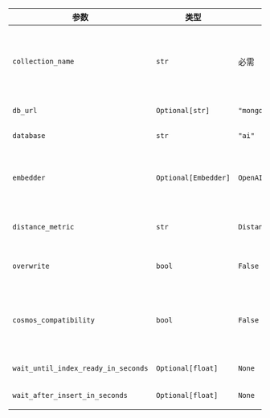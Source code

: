| 参数 | 类型 | 默认值 | 描述 |
| --------- | ---- | ------- | ----------- |
| `collection_name` | `str` | 必需 | 用于存储向量和元数据的 MongoDB collection 名称 |
| `db_url` | `Optional[str]` | `"mongodb://localhost:27017/"` | MongoDB 连接字符串 |
| `database` | `str` | `"ai"` | MongoDB 数据库名称 |
| `embedder` | `Optional[Embedder]` | `OpenAIEmbedder()` | 用于生成 embeddings 的 Embedder 实例 |
| `distance_metric` | `str` | `Distance.cosine` | 用于相似性搜索的距离度量 |
| `overwrite` | `bool` | `False` | 是否覆盖现有 collection 和索引 |
| `cosmos_compatibility` | `bool` | `False` | 是否启用对 azure cosmos db mongodb vcore 的支持 |
| `wait_until_index_ready_in_seconds` | `Optional[float]` | `None` | 等待索引就绪的秒数 |
| `wait_after_insert_in_seconds` | `Optional[float]` | `None` | 插入文档后等待的秒数 |